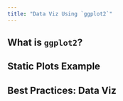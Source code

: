 ```yaml
---
title: "Data Viz Using `ggplot2`"
---
```


## What is `ggplot2`?

## Static Plots Example

## Best Practices: Data Viz 